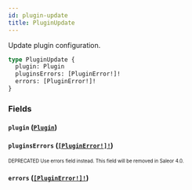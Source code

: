 ```yaml
---
id: plugin-update
title: PluginUpdate
---
```


Update plugin configuration.

```graphql
type PluginUpdate {
  plugin: Plugin
  pluginsErrors: [PluginError!]!
  errors: [PluginError!]!
}
```

### Fields

#### `plugin` ([`Plugin`](/developer/api-reference/objects/plugin.mdx))

#### `pluginsErrors` ([`[PluginError!]!`](/developer/api-reference/objects/plugin-error.mdx))

<sub><sup><span className="deprecatedTag">DEPRECATED</span> Use errors field instead. This field will be removed in Saleor 4.0.</sup></sub>

#### `errors` ([`[PluginError!]!`](/developer/api-reference/objects/plugin-error.mdx))
